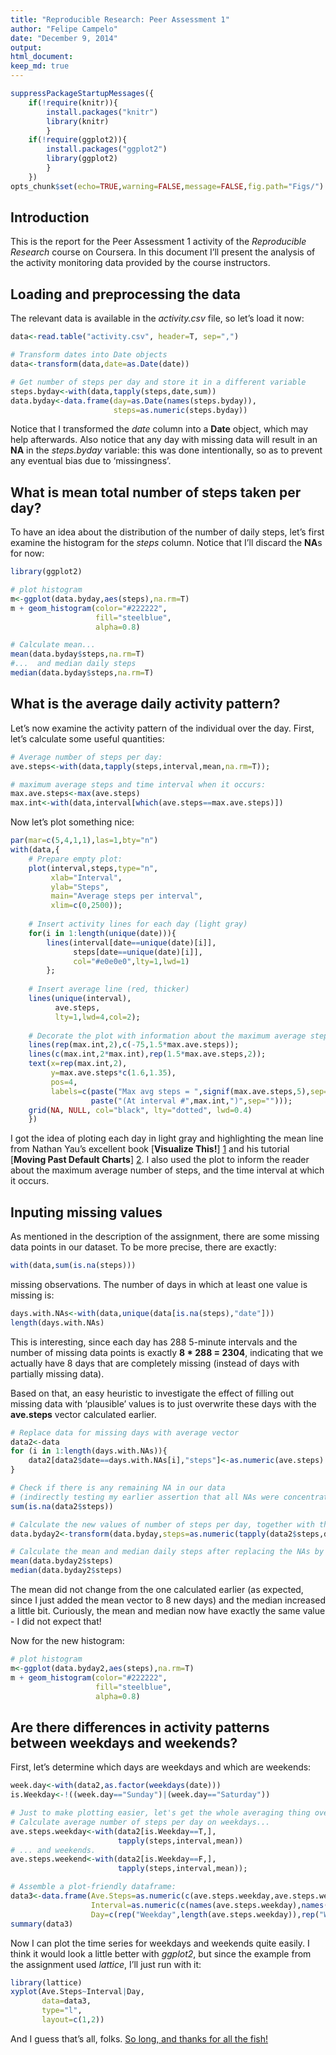 ```yaml
---
title: "Reproducible Research: Peer Assessment 1"
author: "Felipe Campelo"
date: "December 9, 2014"
output: 
html_document:
keep_md: true
---
```


```r
suppressPackageStartupMessages({
    if(!require(knitr)){
        install.packages("knitr")
        library(knitr)
        }
    if(!require(ggplot2)){
        install.packages("ggplot2")
        library(ggplot2)
        }
    })
opts_chunk$set(echo=TRUE,warning=FALSE,message=FALSE,fig.path="Figs/")
```

## Introduction
This is the report for the Peer Assessment 1 activity of the *Reproducible Research* course on Coursera. In this document I'll present the analysis of the activity monitoring data provided by the course instructors.

## Loading and preprocessing the data
The relevant data is available in the _activity.csv_ file, so let's load it now:
```r
data<-read.table("activity.csv", header=T, sep=",")

# Transform dates into Date objects
data<-transform(data,date=as.Date(date))

# Get number of steps per day and store it in a different variable
steps.byday<-with(data,tapply(steps,date,sum))
data.byday<-data.frame(day=as.Date(names(steps.byday)),
                       steps=as.numeric(steps.byday))
```

Notice that I transformed the _date_ column into a **Date** object, which may help afterwards. Also notice that any day with missing data will result in an **NA** in the _steps.byday_ variable: this was done intentionally, so as to prevent any eventual bias due to 'missingness'.

## What is mean total number of steps taken per day?
To have an idea about the distribution of the number of daily steps, let's first examine the histogram for the _steps_ column. Notice that I'll discard the **NA**s for now:
```r
library(ggplot2)

# plot histogram
m<-ggplot(data.byday,aes(steps),na.rm=T)
m + geom_histogram(color="#222222",
                   fill="steelblue",
                   alpha=0.8)

# Calculate mean...
mean(data.byday$steps,na.rm=T)
#...  and median daily steps
median(data.byday$steps,na.rm=T)
```


## What is the average daily activity pattern?
Let's now examine the activity pattern of the individual over the day. First, let's calculate some useful quantities:

```r
# Average number of steps per day:
ave.steps<-with(data,tapply(steps,interval,mean,na.rm=T));

# maximum average steps and time interval when it occurs:
max.ave.steps<-max(ave.steps)
max.int<-with(data,interval[which(ave.steps==max.ave.steps)])
```

Now let's plot something nice:
```r
par(mar=c(5,4,1,1),las=1,bty="n")
with(data,{
    # Prepare empty plot:
    plot(interval,steps,type="n",
         xlab="Interval",
         ylab="Steps",
         main="Average steps per interval",
         xlim=c(0,2500));
    
    # Insert activity lines for each day (light gray)
    for(i in 1:length(unique(date))){
        lines(interval[date==unique(date)[i]],
              steps[date==unique(date)[i]],
              col="#e0e0e0",lty=1,lwd=1)
        };
    
    # Insert average line (red, thicker)
    lines(unique(interval),
          ave.steps,
          lty=1,lwd=4,col=2);
    
    # Decorate the plot with information about the maximum average steps
    lines(rep(max.int,2),c(-75,1.5*max.ave.steps));
    lines(c(max.int,2*max.int),rep(1.5*max.ave.steps,2));
    text(x=rep(max.int,2),
         y=max.ave.steps*c(1.6,1.35),
         pos=4,
         labels=c(paste("Max avg steps = ",signif(max.ave.steps,5),sep=""),
                  paste("(At interval #",max.int,")",sep="")));
    grid(NA, NULL, col="black", lty="dotted", lwd=0.4)
    })
```

I got the idea of ploting each day in light gray and highlighting the mean line from Nathan Yau's excellent book [**Visualize This!**] [1] and his tutorial [**Moving Past Default Charts**] [2]. I also used the plot to inform the reader about the maximum average number of steps, and the time interval at which it occurs.

[1]: http://flowingdata.com/visualize-this/ "Visualize This!"
[2]: http://flowingdata.com/2014/10/23/moving-past-default-charts/ "Moving Past Default Charts"

## Inputing missing values
As mentioned in the description of the assignment, there are some missing data points in our dataset. To be more precise, there are exactly:

```r
with(data,sum(is.na(steps)))
```

missing observations. The number of days in which at least one value is missing is:

```r
days.with.NAs<-with(data,unique(data[is.na(steps),"date"]))
length(days.with.NAs)
```

This is interesting, since each day has 288 5-minute intervals and the number of missing data points is exactly **8 * 288 = 2304**, indicating that we actually have 8 days that are completely missing (instead of days with partially missing data).

Based on that, an easy heuristic to investigate the effect of filling out missing data with 'plausible' values is to just overwrite these days with the __ave.steps__ vector calculated earlier.

```r
# Replace data for missing days with average vector
data2<-data
for (i in 1:length(days.with.NAs)){
    data2[data2$date==days.with.NAs[i],"steps"]<-as.numeric(ave.steps)
}

# Check if there is any remaining NA in our data
# (indirectly testing my earlier assertion that all NAs were concentrated in those 8 days)
sum(is.na(data2$steps))

# Calculate the new values of number of steps per day, together with the new mean and median steps by day
data.byday2<-transform(data.byday,steps=as.numeric(tapply(data2$steps,data2$date,sum)))

# Calculate the mean and median daily steps after replacing the NAs by 'plausible' values
mean(data.byday2$steps)
median(data.byday2$steps)
```

The mean did not change from the one calculated earlier (as expected, since I just added the mean vector to 8 new days) and the median increased a little bit. Curiously, the mean and median now have exactly the same value - I did not expect that!

Now for the new histogram:
```r
# plot histogram
m<-ggplot(data.byday2,aes(steps),na.rm=T)
m + geom_histogram(color="#222222",
                   fill="steelblue",
                   alpha=0.8)
```


## Are there differences in activity patterns between weekdays and weekends?
First, let's determine which days are weekdays and which are weekends:

```r
week.day<-with(data2,as.factor(weekdays(date)))
is.Weekday<-!((week.day=="Sunday")|(week.day=="Saturday"))

# Just to make plotting easier, let's get the whole averaging thing over with before we proceed to generate the plots:
# Calculate average number of steps per day on weekdays...
ave.steps.weekday<-with(data2[is.Weekday==T,],
                        tapply(steps,interval,mean))
# ... and weekends.
ave.steps.weekend<-with(data2[is.Weekday==F,],
                        tapply(steps,interval,mean));

# Assemble a plot-friendly dataframe:
data3<-data.frame(Ave.Steps=as.numeric(c(ave.steps.weekday,ave.steps.weekend)),
                  Interval=as.numeric(c(names(ave.steps.weekday),names(ave.steps.weekend))),
                  Day=c(rep("Weekday",length(ave.steps.weekday)),rep("Weekend",length(ave.steps.weekend))))
summary(data3)
```

Now I can plot the time series for weekdays and weekends quite easily. I think it would look a little better with _ggplot2_, but since the example from the assignment used _lattice_, I'll just run with it:

```r
library(lattice)
xyplot(Ave.Steps~Interval|Day,
       data=data3,
       type="l",
       layout=c(1,2))

```

And I guess that's all, folks. [So long, and thanks for all the fish!][3]

[3]: http://www.amazon.com/Long-Thanks-Hitchhikers-Guide-Galaxy/dp/0345391837 "So long, and thanks for all the fish!"